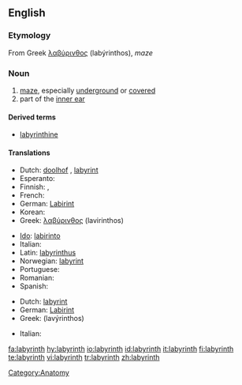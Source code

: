 {{wikipedia}}
==English==

===Etymology===
From Greek [[λαβύρινθος]] (labýrinthos), ''maze''

===Noun===
{{en-noun}}

# [[maze]], especially [[underground]] or [[covered]]
# part of the [[inner ear]]

====Derived terms====
*[[labyrinthine]]

====Translations====
{{trans-top|maze}}
* Dutch: [[doolhof]] {{m}}, [[labyrint]] {{n}}
* Esperanto: {{t-|eo|labirinto|xs=Esperanto}}
* Finnish: {{t+|fi|labyrintti}}, {{t+|fi|sokkelo}}
* French: {{t-|fr|labyrinthe}}
* German: [[Labirint]] {{n}}
* Korean: {{t-|ko|미로|sc=Hang}}
* Greek: [[λαβύρινθος]] (lavirinthos) {{m}}
{{trans-mid}}
* [[Ido]]: [[labirinto]]
* Italian: {{t+|it|labirinto|m}}
* Latin: [[labyrinthus]]
* Norwegian: [[labyrint]] {{m}}
* Portuguese: {{t-|pt|labirinto|m}}
* Romanian: {{t-|ro|labirint}}
* Spanish: {{t-|es|laberinto|m}}
{{trans-bottom}}

{{trans-top|part of inner ear}}
* Dutch: [[labyrint]] {{n}}
* German: [[Labirint]] {{n}}
* Greek: {{t|el|λαβύρινθος|m|sc=Grek}} (lavýrinthos)
{{trans-mid}}
* Italian: {{t+|it|labirinto|m}}
{{trans-bottom}}

[[Category:Anatomy]]

[[fa:labyrinth]]
[[hy:labyrinth]]
[[io:labyrinth]]
[[id:labyrinth]]
[[it:labyrinth]]
[[fi:labyrinth]]
[[te:labyrinth]]
[[vi:labyrinth]]
[[tr:labyrinth]]
[[zh:labyrinth]]